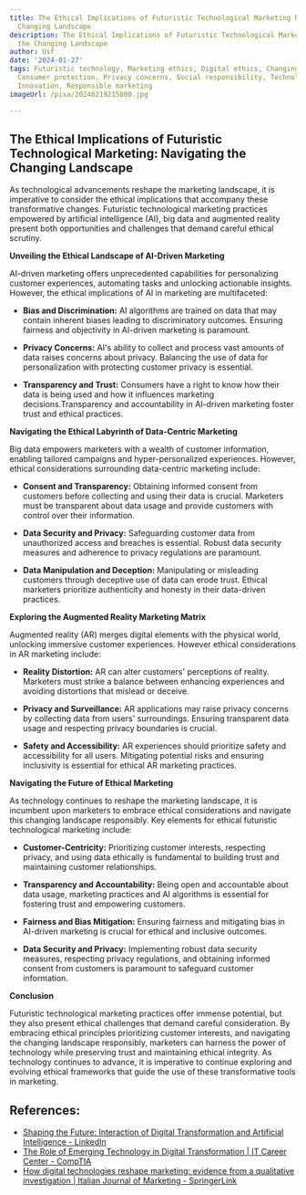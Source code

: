 ```yaml
---
title: The Ethical Implications of Futuristic Technological Marketing Navigating the
  Changing Landscape
description: The Ethical Implications of Futuristic Technological Marketing Navigating
  the Changing Landscape
author: Usf
date: '2024-01-27'
tags: Futuristic technology, Marketing ethics, Digital ethics, Changing landscape,
  Consumer protection, Privacy concerns, Social responsibility, Technological advancement,
  Innovation, Responsible marketing
imageUrl: /pixa/20240219215800.jpg

---
```

## The Ethical Implications of Futuristic Technological Marketing: Navigating the Changing  Landscape

As technological advancements reshape the  marketing landscape, it is imperative to consider the ethical implications  that accompany these transformative changes. Futuristic technological  marketing practices empowered by artificial intelligence (AI), big data and augmented reality present  both opportunities  and challenges that demand careful ethical scrutiny.

**Unveiling  the Ethical Landscape of AI-Driven Marketing**

AI-driven marketing  offers unprecedented  capabilities for personalizing customer experiences, automating tasks and  unlocking actionable insights.  However, the ethical implications of AI  in marketing are multifaceted:

- **Bias and Discrimination:** AI algorithms are trained on data that may contain inherent biases leading to discriminatory outcomes. Ensuring fairness and objectivity in AI-driven marketing is paramount.

- **Privacy Concerns:** AI's ability to collect and process  vast amounts of data raises concerns about privacy. Balancing the use of  data for  personalization with protecting customer privacy is essential.

- **Transparency and Trust:** Consumers have a right to know how their data is being used and how it influences marketing decisions.Transparency and accountability in AI-driven marketing  foster trust and ethical practices.

**Navigating the  Ethical Labyrinth of Data-Centric Marketing**

Big data empowers marketers with a wealth of customer information, enabling tailored campaigns  and hyper-personalized experiences. However, ethical considerations surrounding data-centric marketing include:

- **Consent and Transparency:** Obtaining informed consent from  customers before collecting and using their data is crucial.  Marketers must be transparent about data usage and  provide customers  with control  over their information.

- **Data Security and Privacy:** Safeguarding customer data from unauthorized access and breaches is essential. Robust data security measures and adherence to privacy regulations are paramount.

- **Data  Manipulation and Deception:** Manipulating or misleading customers through deceptive use of data can  erode trust. Ethical marketers prioritize  authenticity and honesty in their data-driven practices.

**Exploring the Augmented Reality Marketing Matrix**

Augmented reality (AR) merges digital  elements with  the physical world, unlocking immersive customer experiences. However ethical considerations in AR  marketing include:

- **Reality Distortion:** AR can alter customers' perceptions of reality. Marketers must strike a balance  between enhancing experiences and avoiding distortions that mislead or deceive.

- **Privacy and Surveillance:** AR applications may raise privacy concerns by collecting data from users' surroundings. Ensuring transparent data usage and respecting  privacy boundaries is crucial.

- **Safety and Accessibility:** AR  experiences should  prioritize safety  and accessibility for all users. Mitigating potential risks and ensuring inclusivity is essential for ethical AR marketing  practices.

**Navigating the Future of Ethical  Marketing**

As technology  continues to reshape  the marketing landscape, it is incumbent upon marketers to embrace ethical considerations and navigate this  changing landscape responsibly. Key elements for ethical futuristic technological marketing include:

-  **Customer-Centricity:** Prioritizing  customer interests, respecting privacy, and using data ethically is fundamental to building trust and maintaining customer relationships.

- **Transparency and Accountability:** Being open and accountable about data usage, marketing  practices  and AI algorithms is  essential for fostering trust and empowering customers.

- **Fairness and Bias Mitigation:** Ensuring fairness  and mitigating bias in AI-driven marketing is  crucial for ethical and inclusive outcomes.

- **Data Security and Privacy:** Implementing robust  data security measures, respecting privacy regulations, and obtaining informed consent  from customers is paramount to safeguard customer  information.

**Conclusion**

Futuristic technological marketing practices offer immense potential, but they also present ethical challenges that demand careful consideration. By embracing ethical principles  prioritizing customer  interests, and navigating the changing landscape responsibly, marketers can harness  the power of technology while preserving trust  and maintaining ethical integrity.  As technology continues to advance, it is  imperative to continue exploring and evolving ethical frameworks that guide the use of these transformative tools in  marketing.

## References:
- [Shaping the Future: Interaction of Digital Transformation and Artificial Intelligence - LinkedIn](https://www.linkedin.com/pulse/shaping-future-interaction-digital-transformation)
- [The Role of Emerging Technology in Digital Transformation | IT Career Center - CompTIA](https://connect.comptia.org/content/whitepapers/the-role-of-emerging-technology-in-digital-transformation)
- [How digital technologies reshape marketing: evidence from a qualitative investigation | Italian Journal of Marketing - SpringerLink](https://link.springer.com/article/10.1007/s43039-023-00063-6)
